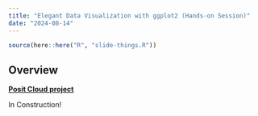 ```yaml
---
title: "Elegant Data Visualization with ggplot2 (Hands-on Session)"
date: "2024-08-14"
---
```


```r
source(here::here("R", "slide-things.R"))
```

## Overview

::: {.callout-note}

[**Posit Cloud project**](https://posit.cloud/content/8531422)

:::

In Construction!